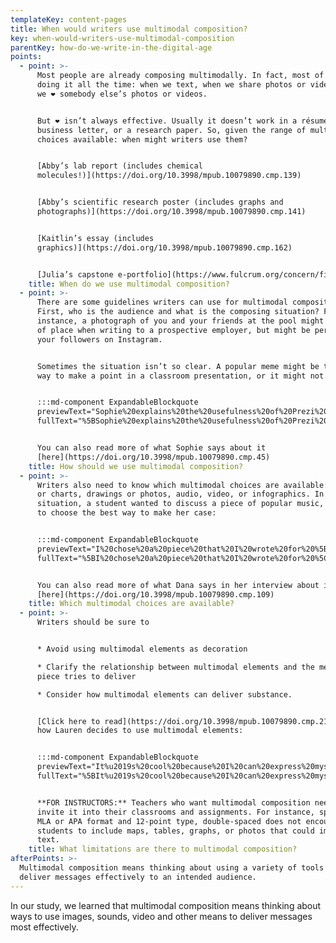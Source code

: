```yaml
---
templateKey: content-pages
title: When would writers use multimodal composition?
key: when-would-writers-use-multimodal-composition
parentKey: how-do-we-write-in-the-digital-age
points:
  - point: >-
      Most people are already composing multimodally. In fact, most of us are
      doing it all the time: when we text, when we share photos or videos, when
      we ❤️ somebody else’s photos or videos. 


      But ❤️ isn’t always effective. Usually it doesn’t work in a résumé, a
      business letter, or a research paper. So, given the range of multimodal
      choices available: when might writers use them?


      [Abby’s lab report (includes chemical
      molecules!)](https://doi.org/10.3998/mpub.10079890.cmp.139)


      [Abby’s scientific research poster (includes graphs and
      photographs)](https://doi.org/10.3998/mpub.10079890.cmp.141)


      [Kaitlin’s essay (includes
      graphics)](https://doi.org/10.3998/mpub.10079890.cmp.162)


      [Julia’s capstone e-portfolio](https://www.fulcrum.org/concern/file_sets/qj72p802g)
    title: When do we use multimodal composition?
  - point: >-
      There are some guidelines writers can use for multimodal composition.
      First, who is the audience and what is the composing situation? For
      instance, a photograph of you and your friends at the pool might seem out
      of place when writing to a prospective employer, but might be perfect for
      your followers on Instagram.


      Sometimes the situation isn’t so clear. A popular meme might be the best
      way to make a point in a classroom presentation, or it might not.


      :::md-component ExpandableBlockquote
      previewText="Sophie%20explains%20the%20usefulness%20of%20Prezi%20for%20persuading%20an%20audience%3A%20%u201CI%20think%20it%27s%20%5BPrezi%u2019s%5D%20really%20fun%2C%20%u2026"
      fullText="%5BSophie%20explains%20the%20usefulness%20of%20Prezi%20for%20persuading%20an%20audience%3A%20%u201CI%20think%20it%27s%20%5C%5BPrezi%u2019s%5D%20really%20fun%2C%20but%20it%20looks%20so%20visually%20appealing%20and%20for%20a%20class%20where%20you%27re%20trying%20to%20persuade%20people%20of%20something%2C%20that%27s%20half%20the%20battle%20is%20just%20getting%20them%20to%20look%20at%20what%20you%27re%20trying%20to%20say.%20So%2C%20yeah%2C%20there%20hasn%27t%20really%20been%20that%20much%20writing%20necessarily%2C%20that%27s%20gone%20into%20that%20class%2C%20it%27s%20more%20just%20been%u2014well%20actually%2C%20we%27re%20one%20of%20the%20first%20groups%20to%20go.%20The%20presentations%20span%20over%20like%20the%20course%20of%20a%20month%2C%20and%20we%27re%20the%20first%20day%2C%20so%20we%20haven%27t%20had%20that%20much%20time%20to%20prepare%2C%20but%20it%27s%20been%20really%20interesting%20and%20I%20think%20that%20the%20Prezi%20definitely%20is%20going%20to%20add%20something%u2026%20We%20had%20this%20one%20map%20that%20we%27re%20showing%20and%20then%20we%20want%20to%20show%20another%20map%20next%20to%20it%20and%2C%20rather%20than%20clicking%20on%20the%20next%20slide%2C%20we%20just%20zoom%20out%2C%20and%20you%20can%20see%20both%20maps%20next%20to%20each%20other.%20Which%2C%20when%20you%27re%20watching%20something%2C%20it%27s%20just%20much%20more%20visually%20appealing.%20Not%20to%20say%20that%20PowerPoint%20doesn%27t%20get%20the%20job%20done%2C%20because%20it%20does%20if%20you%20just%20want%20words%20on%20a%20screen%2C%20it%27s%20more%20than%20okay.%5D%28https%3A//hdl.handle.net/2027/fulcrum.10079890/poi.13%29"


      You can also read more of what Sophie says about it
      [here](https://doi.org/10.3998/mpub.10079890.cmp.45)
    title: How should we use multimodal composition?
  - point: >-
      Writers also need to know which multimodal choices are available: graphs
      or charts, drawings or photos, audio, video, or infographics. In this
      situation, a student wanted to discuss a piece of popular music, and had
      to choose the best way to make her case:


      :::md-component ExpandableBlockquote
      previewText="I%20chose%20a%20piece%20that%20I%20wrote%20for%20%5BEnglish%20course%5D%20on%20the%20%5BRapper%5D%20Song.%20%u2026"
      fullText="%5BI%20chose%20a%20piece%20that%20I%20wrote%20for%20%5C%5BEnglish%20course%5D%20on%20the%20%5C%5BRapper%5D%20Song.%20It%20was%20an%20essay%20that%20I%20wrote%20an%20actual%20song.%20I%20thought%20that%20I%20wasted%20a%20lot%20of%20time%20in%20the%20essay%20explaining%20how%20the%20music%20sounded%20or%20what%20the%20lyrics%20said.%20I%20made%20an%20audio%20essay%20of%20it%2C%20with%20me%20reading%20it%20and%20then%20it%20cut%20into%20the%20actual%20music.%20That%20was%20something%20that%20couldn%u2019t%20have%20been%20done%20without%20new%20media.%5D%28https%3A//hdl.handle.net/2027/fulcrum.10079890/poi.16%29"


      You can also read more of what Dana says in her interview about it
      [here](https://doi.org/10.3998/mpub.10079890.cmp.109)
    title: Which multimodal choices are available?
  - point: >-
      Writers should be sure to 


      * Avoid using multimodal elements as decoration

      * Clarify the relationship between multimodal elements and the message the
      piece tries to deliver

      * Consider how multimodal elements can deliver substance.


      [Click here to read](https://doi.org/10.3998/mpub.10079890.cmp.21) about
      how Lauren decides to use multimodal elements:


      :::md-component ExpandableBlockquote
      previewText="It%u2019s%20cool%20because%20I%20can%20express%20myself%20in%20a%20medium%20other%20than%20words%2C%20%u2026."
      fullText="%5BIt%u2019s%20cool%20because%20I%20can%20express%20myself%20in%20a%20medium%20other%20than%20words%2C%20but%20I%20can%20still%20express%20the%20same%20ideas%20that%20I%u2019m%20writing%20about.%20I%20mean%2C%20I%u2019m%20like%u2014for%20my%20SAC%20%5C%5BScreen%20Arts%20and%20Culture%5D%20290%20class%2C%20we%20are%20doing%20black%20and%20white%2016mm%20silent%20film%2C%20so%20it%u2019s%20really%20cool%20cause%20we%20had%20like%20somebody%20playing%20chess%u2014two%20guys%20playing%20chess%u2014and%20it%20looked%20really%2C%20really%20gorgeous.%20It%20was%20like%2C%20%u2018I%20could%20write%20about%20this%2C%20but%20it%u2019s%20so%20much%20cooler%20to%20see%20it%20in%20this%20medium%2C%u2019%20and%20the%20way%20I%20choose%20to%20cut%20the%20angles%2C%20and%20where%20I%u2019m%20cutting%20for%20continuity%2C%20and%20stuff%20like%20that%2C%20that%20is%20kind%20of%20like%20writing%20in%20itself.%5D%28https%3A//hdl.handle.net/2027/fulcrum.10079890/poi.18%29"


      **FOR INSTRUCTORS:** Teachers who want multimodal composition need to
      invite it into their classrooms and assignments. For instance, specifying
      MLA or APA format and 12-point type, double-spaced does not encourage
      students to include maps, tables, graphs, or photos that could improve the
      text.
    title: What limitations are there to multimodal composition?
afterPoints: >-
  Multimodal composition means thinking about using a variety of tools to
  deliver messages effectively to an intended audience.
---
```

In our study, we learned that multimodal composition means thinking about ways to use images, sounds, video and other means to deliver messages most effectively.
